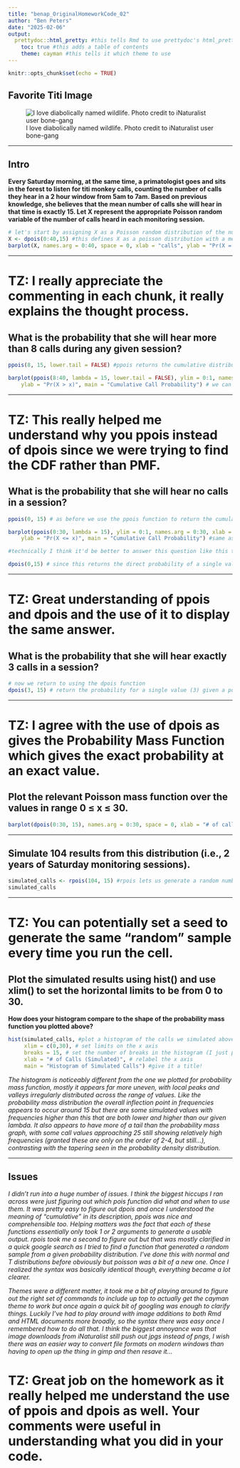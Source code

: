 ```yaml
---
title: "benap_OriginalHomeworkCode_02"
author: "Ben Peters"
date: "2025-02-06"
output: 
  prettydoc::html_pretty: #this tells Rmd to use prettydoc's html_pretty output instead of just straight html
    toc: true #this adds a table of contents
    theme: cayman #this tells it which theme to use
---
```


```r
knitr::opts_chunk$set(echo = TRUE)
```

## Favorite Titi Image

![I love diabolically named wildlife. Photo credit to iNaturalist user bone-gang](lucifer_titi.png)

***

## Intro

**Every Saturday morning, at the same time, a primatologist goes and sits in the forest to listen for titi monkey calls, counting the number of calls they hear in a 2 hour window from 5am to 7am. Based on previous knowledge, she believes that the mean number of calls she will hear in that time is exactly 15. Let X represent the appropriate Poisson random variable of the number of calls heard in each monitoring session.**

```r
# let's start by assigning X as a Poisson random distribution of the number of calls heard in a 2 hour monitoring session
X <- dpois(0:40,15) #this defines X as a poisson distribution with a mean of 15 over the interval of 0-40 (I just chose the max more or less at random to just try and get a full spread of the distribution)
barplot(X, names.arg = 0:40, space = 0, xlab = "calls", ylab = "Pr(X = x)", main = "Call # Probability Mass Function") #this plots the above generated distribution just to check that it looks right
```

***

# TZ: I really appreciate the commenting in each chunk, it really explains the thought process.

## What is the probability that she will hear more than 8 calls during any given session?

```r
ppois(8, 15, lower.tail = FALSE) #ppois returns the cumulative distribution function for a given lambda (in our case 15) and value within the distribution (in our case 8 for the number of calls we're trying to determine the probability for), we specify lower.tail = FALSE to ensure we're finding the probability of the upper tail (i.e. greater than our given value of 8)
```
```r
barplot(ppois(8:40, lambda = 15, lower.tail = FALSE), ylim = 0:1, names.arg = 8:40, xlab = "x",
    ylab = "Pr(X > x)", main = "Cumulative Call Probability") # we can visualize the cumulative probability distribution by plotting ppois between our lower value (8) and an undetermined max (I use 40 here, it can theoretically go to infinity but our probability is already essentially at 0 well before we hit 30)
```

***

# TZ: This really helped me understand why you ppois instead of dpois since we were trying to find the CDF rather than PMF.

## What is the probability that she will hear no calls in a session?

```r
ppois(0, 15) # as before we use the ppois function to return the cumulative distribution, though this time we leave lower.tail = TRUE to find the probability X <= x (inclusive). Since we're essentially finding the probability in a range from 0 to 0 it's astronomically low,
```
```r
barplot(ppois(0:30, lambda = 15), ylim = 0:1, names.arg = 0:30, xlab = "x",
    ylab = "Pr(X <= x)", main = "Cumulative Call Probability") #same as before we're plotting the probability distribution, though since lower.tail = TRUE this time note that the distribution appears inverted to the previous plot. We're finding the probability X <= x, instead of X > x
```
```r
#technically I think it'd be better to answer this question like this though:

dpois(0,15) # since this returns the direct probability of a single value rather than a spread, though note that both answers are the same: 3.059023e-07
```

***

# TZ: Great understanding of ppois and dpois and the use of it to display the same answer. 

## What is the probability that she will hear exactly 3 calls in a session?

```r
# now we return to using the dpois function
dpois(3, 15) # return the probability for a single value (3) given a poisson distribution with a mean of 15
```

***

# TZ: I agree with the use of dpois as gives the Probability Mass Function which gives the exact probability at an exact value.

## Plot the relevant Poisson mass function over the values in range 0 ≤ x ≤ 30.

```r
barplot(dpois(0:30, 15), names.arg = 0:30, space = 0, xlab = "# of calls", ylab = "Pr(X = x)", main = "Call # Probability Mass Function") # see above for a discussion of dpois, the plot here is the same, just over the range 0:30
```

***

## Simulate 104 results from this distribution (i.e., 2 years of Saturday monitoring sessions).

```r
simulated_calls <- rpois(104, 15) #rpois lets us generate a random number based on a poisson distribution, the arguments are n (104), the sample size, and lambda (15), the mean - same as above
simulated_calls
```

***

# TZ: You can potentially set a seed to generate the same "random" sample every time you run the cell. 

## Plot the simulated results using hist() and use xlim() to set the horizontal limits to be from 0 to 30. 

**How does your histogram compare to the shape of the probability mass function you plotted above?**

```r
hist(simulated_calls, #plot a histogram of the calls we simulated above
     xlim = c(0,30), # set limits on the x axis
     breaks = 15, # set the number of breaks in the histogram (I just played around with the number 'til I thought it looked good)
     xlab = "# of Calls (Simulated)", # relabel the x axis
     main = "Histogram of Simulated Calls") #give it a title!
```

*The histogram is noticeably different from the one we plotted for probability mass function, mostly it appears far more uneven, with local peaks and valleys irregularly distributed across the range of values. Like the probability mass distribution the overall inflection point in frequencies appears to occur around 15 but there are some simulated values with frequencies higher than this that are both lower and higher than our given lambda. It also appears to have more of a tail than the probability mass graph, with some call values approaching 25 still showing relatively high frequencies (granted these are only on the order of 2-4, but still...), contrasting with the tapering seen in the probability density distribution.*

***

## Issues

*I didn't run into a huge number of issues. I think the biggest hiccups I ran across were just figuring out which pois function did what and when to use them. It was pretty easy to figure out dpois and once I understood the meaning of "cumulative" in its description, ppois was nice and comprehensible too. Helping matters was the fact that each of these functions essentially only took 1 or 2 arguments to generate a usable output. rpois took me a second to figure out but that was mostly clarified in a quick google search as I tried to find a function that generated a random sample from a given probability distribution. I've done this with normal and T distributions before obviously but poisson was a bit of a new one. Once I realized the syntax was basically identical though, everything became a lot clearer.*

*Themes were a different matter, it took me a bit of playing around to figure out the right set of commands to include up top to actually get the cayman theme to work but once again a quick bit of googling was enough to clarify things. Luckily I've had to play around with image additions to both Rmd and HTML documents more broadly, so the syntax there was easy once I remembered how to do all that. I think the biggest annoyance was that image downloads from iNaturalist still push out jpgs instead of pngs, I wish there was an easier way to convert file formats on modern windows than having to open up the thing in gimp and then resave it...*

# TZ: Great job on the homework as it really helped me understand the use of ppois and dpois as well. Your comments were useful in understanding what you did in your code.








